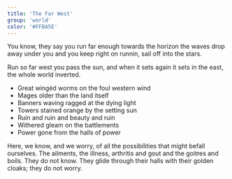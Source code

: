 ```yaml
---
title: 'The Far West'
group: 'world'
color: '#FFBA5E'
---
```


You know, they say you run far enough towards the horizon the waves drop away under you and you keep right on runnin, sail off into the stars.

Run so far west you pass the sun, and when it sets again it sets in the east, the whole world inverted.

- Great wingéd worms on the foul western wind
- Mages older than the land itself
- Banners waving ragged at the dying light
- Towers stained orange by the setting sun
- Ruin and ruin and beauty and ruin
- Withered gleam on the battlements
- Power gone from the halls of power

Here, we know, and we worry, of all the possibilities that might befall ourselves. The ailments, the illness, arthritis and gout and the goitres and boils. They do not know. They glide through their halls with their golden cloaks; they do not worry.